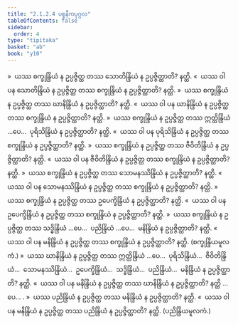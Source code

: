 ```yaml
---
title: "2.1.2.4 ပစ္စနီကပုဂ္ဂလ"
tableOfContents: false
sidebar:
  order: 4
type: "tipitaka"
basket: "ab"
book: "y10"
---
```



<DynamicBreadcrumb />

<Division number="260" book="y10" e="ch" v="35" p="174">

<Paragraph number="2278" book="y10">
»  ယဿ စက္ခုန္ဒြိယံ န ဥပ္ပဇ္ဇိတ္ထ တဿ သောတိန္ဒြိယံ န ဥပ္ပဇ္ဇိတ္ထာတိ? နတ္ထိ.
</Paragraph>

<Paragraph number="2279" book="y10">
«  ယဿ ဝါ ပန သောတိန္ဒြိယံ န ဥပ္ပဇ္ဇိတ္ထ တဿ စက္ခုန္ဒြိယံ န ဥပ္ပဇ္ဇိတ္ထာတိ? နတ္ထိ.
</Paragraph>

<Paragraph number="2280" book="y10">
»  ယဿ စက္ခုန္ဒြိယံ န ဥပ္ပဇ္ဇိတ္ထ တဿ ဃာနိန္ဒြိယံ န ဥပ္ပဇ္ဇိတ္ထာတိ? နတ္ထိ.
</Paragraph>

<Paragraph number="2281" book="y10">
«  ယဿ ဝါ ပန ဃာနိန္ဒြိယံ န ဥပ္ပဇ္ဇိတ္ထ တဿ စက္ခုန္ဒြိယံ န ဥပ္ပဇ္ဇိတ္ထာတိ? နတ္ထိ.
</Paragraph>

<Paragraph number="2282" book="y10">
»  ယဿ စက္ခုန္ဒြိယံ န ဥပ္ပဇ္ဇိတ္ထ တဿ ဣတ္ထိန္ဒြိယံ …ပေ…  ပုရိသိန္ဒြိယံ န ဥပ္ပဇ္ဇိတ္ထာတိ? နတ္ထိ.
</Paragraph>

<Paragraph number="2283" book="y10">
«  ယဿ ဝါ ပန ပုရိသိန္ဒြိယံ န ဥပ္ပဇ္ဇိတ္ထ တဿ စက္ခုန္ဒြိယံ န ဥပ္ပဇ္ဇိတ္ထာတိ? နတ္ထိ.
</Paragraph>

<Paragraph number="2284" book="y10">
»  ယဿ စက္ခုန္ဒြိယံ န ဥပ္ပဇ္ဇိတ္ထ တဿ ဇီဝိတိန္ဒြိယံ န ဥပ္ပဇ္ဇိတ္ထာတိ? နတ္ထိ.
</Paragraph>

<Paragraph number="2285" book="y10">
«  ယဿ ဝါ ပန ဇီဝိတိန္ဒြိယံ န ဥပ္ပဇ္ဇိတ္ထ တဿ စက္ခုန္ဒြိယံ န ဥပ္ပဇ္ဇိတ္ထာတိ? နတ္ထိ.
</Paragraph>

<Paragraph number="2286" book="y10">
»  ယဿ စက္ခုန္ဒြိယံ န ဥပ္ပဇ္ဇိတ္ထ တဿ သောမနဿိန္ဒြိယံ န ဥပ္ပဇ္ဇိတ္ထာတိ? နတ္ထိ.
</Paragraph>

<Paragraph number="2287" book="y10">
«  ယဿ ဝါ ပန သောမနဿိန္ဒြိယံ န ဥပ္ပဇ္ဇိတ္ထ တဿ စက္ခုန္ဒြိယံ န ဥပ္ပဇ္ဇိတ္ထာတိ? နတ္ထိ.
</Paragraph>

<Paragraph number="2288" book="y10">
»  ယဿ စက္ခုန္ဒြိယံ န ဥပ္ပဇ္ဇိတ္ထ တဿ ဥပေက္ခိန္ဒြိယံ န ဥပ္ပဇ္ဇိတ္ထာတိ? နတ္ထိ.
</Paragraph>

<Paragraph number="2289" book="y10">
«  ယဿ ဝါ ပန ဥပေက္ခိန္ဒြိယံ န ဥပ္ပဇ္ဇိတ္ထ တဿ စက္ခုန္ဒြိယံ န ဥပ္ပဇ္ဇိတ္ထာတိ? နတ္ထိ.
</Paragraph>

<Paragraph number="2290" book="y10">
»  ယဿ စက္ခုန္ဒြိယံ န ဥပ္ပဇ္ဇိတ္ထ တဿ သဒ္ဓိန္ဒြိယံ …ပေ…  ပညိန္ဒြိယံ …ပေ…  မနိန္ဒြိယံ န ဥပ္ပဇ္ဇိတ္ထာတိ? နတ္ထိ.
</Paragraph>

<Paragraph number="2291" book="y10">
«  ယဿ ဝါ ပန မနိန္ဒြိယံ န ဥပ္ပဇ္ဇိတ္ထ တဿ စက္ခုန္ဒြိယံ န ဥပ္ပဇ္ဇိတ္ထာတိ? နတ္ထိ. (စက္ခုန္ဒြိယမူလကံ.)
</Paragraph>

</Division>
<Division number="261" book="y10" e="ch" v="35" p="175">

<Paragraph number="2292" book="y10">
»  ယဿ ဃာနိန္ဒြိယံ န ဥပ္ပဇ္ဇိတ္ထ တဿ ဣတ္ထိန္ဒြိယံ …ပေ…  ပုရိသိန္ဒြိယံ…  ဇီဝိတိန္ဒြိယံ…  သောမနဿိန္ဒြိယံ…  ဥပေက္ခိန္ဒြိယံ…  သဒ္ဓိန္ဒြိယံ…  ပညိန္ဒြိယံ…  မနိန္ဒြိယံ န ဥပ္ပဇ္ဇိတ္ထာတိ? နတ္ထိ.
</Paragraph>

<Paragraph number="2293" book="y10">
«  ယဿ ဝါ ပန မနိန္ဒြိယံ န ဥပ္ပဇ္ဇိတ္ထ တဿ ဃာနိန္ဒြိယံ န ဥပ္ပဇ္ဇိတ္ထာတိ? နတ္ထိ …ပေ… .
</Paragraph>

</Division>
<Division number="262" book="y10" e="ch" v="35" p="175">

<Paragraph number="2294" book="y10">
»  ယဿ ပညိန္ဒြိယံ န ဥပ္ပဇ္ဇိတ္ထ တဿ မနိန္ဒြိယံ န ဥပ္ပဇ္ဇိတ္ထာတိ? နတ္ထိ.
</Paragraph>

<Paragraph number="2295" book="y10">
«  ယဿ ဝါ ပန မနိန္ဒြိယံ န ဥပ္ပဇ္ဇိတ္ထ တဿ ပညိန္ဒြိယံ န ဥပ္ပဇ္ဇိတ္ထာတိ? နတ္ထိ. (ပညိန္ဒြိယမူလကံ.)
</Paragraph>
</Division>